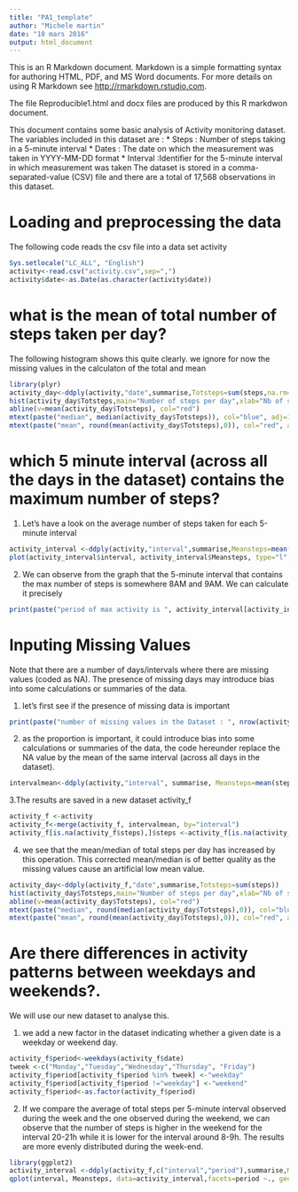 ```yaml
---
title: "PA1_template"
author: "Michele martin"
date: "10 mars 2016"
output: html_document
---
```


This is an R Markdown document. Markdown is a simple formatting syntax for authoring HTML, PDF, and MS Word documents. For more details on using R Markdown see <http://rmarkdown.rstudio.com>.

The file Reproducible1.html and docx files are produced by this R markdwon document.

This document contains some basic analysis of Activity monitoring dataset.
The variables included in this dataset are :
* Steps : Number of steps taking in a 5-minute interval
* Dates : The date on which the measurement was taken in YYYY-MM-DD format
* Interval :Identifier for the 5-minute interval in which measurement was taken
The dataset is stored in a comma-separated-value (CSV) file and there are a total of 17,568 observations in this dataset.

# **Loading and preprocessing the data**
The following code reads the csv file into a data set activity
```r
Sys.setlocale("LC_ALL", "English") 
activity<-read.csv("activity.csv",sep=",")
activity$date<-as.Date(as.character(activity$date))
```

#  **what is the mean of total number of steps taken per day?** 
The following histogram shows this quite clearly.
we ignore for now the missing values in the calculaton of the total and mean

```r
library(plyr)
activity_day<-ddply(activity,"date",summarise,Totsteps=sum(steps,na.rm=TRUE))
hist(activity_day$Totsteps,main="Number of steps per day",xlab="Nb of steps", col="green")
abline(v=mean(activity_day$Totsteps), col="red")
mtext(paste("median", median(activity_day$Totsteps)), col="blue", adj=1)
mtext(paste("mean", round(mean(activity_day$Totsteps),0)), col="red", adj=1, padj=2)
```


#  **which  5 minute interval (across all the days in the dataset) contains the maximum number of steps?** 


1. Let's have a look on the average number of steps taken for each 5-minute interval 

```r
activity_interval <-ddply(activity,"interval",summarise,Meansteps=mean(steps,na.rm=TRUE))
plot(activity_interval$interval, activity_interval$Meansteps, type="l", main="average number of steps by period of day", xlab="5-minute interval", ylab="Mean number of steps")
```

2. We can observe from the graph that the 5-minute interval that contains the max number of steps is somewhere 8AM and  9AM. We can calculate it precisely
```r
print(paste("period of max activity is ", activity_interval[activity_interval$Meansteps==max(activity_interval$Meansteps),1]))
```

# **Inputing Missing Values**
Note that there are a number of days/intervals where there are missing values (coded as NA). The presence of missing days may introduce bias into some calculations or summaries of the data.

1. let's first see if the presence of missing data is important
```r
print(paste("number of missing values in the Dataset : ", nrow(activity[is.na(activity$steps),])))

```
2. as the proportion is important, it could introduce bias into some calculations or summaries of the data, the code hereunder replace the NA value by the mean of the same interval (across all days in the dataset). 
```r
intervalmean<-ddply(activity,"interval", summarise, Meansteps=mean(steps, na.rm=TRUE))

```

3.The results are saved in a new dataset activity_f
```r
activity_f <-activity
activity_f<-merge(activity_f, intervalmean, by="interval")
activity_f[is.na(activity_f$steps),]$steps <-activity_f[is.na(activity_f$steps),]$Meansteps
```


4. we see that  the mean/median of total steps per day has increased by this operation. This corrected mean/median is of better quality as the missing values cause an artificial low mean value.
```r
activity_day<-ddply(activity_f,"date",summarise,Totsteps=sum(steps))
hist(activity_day$Totsteps,main="Number of steps per day",xlab="Nb of steps", col="green")
abline(v=mean(activity_day$Totsteps), col="red")
mtext(paste("median", round(median(activity_day$Totsteps),0)), col="blue", adj=1)
mtext(paste("mean", round(mean(activity_day$Totsteps),0)), col="red", adj=1, padj=2)
```


# **Are there differences in activity patterns between weekdays and weekends?**. 
We will use our new dataset to analyse this.

1. we add a new factor in the dataset indicating whether a given date is a weekday or weekend day. 
```r
activity_f$period<-weekdays(activity_f$date)
tweek <-c("Monday","Tuesday","Wednesday","Thursday", "Friday")
activity_f$period[activity_f$period %in% tweek] <-"weekday"
activity_f$period[activity_f$period !="weekday"] <-"weekend"
activity_f$period<-as.factor(activity_f$period)
```

2. If we compare the average of total steps per 5-minute interval observed during the week and the one observed during the weekend, we can observe that the number of steps is higher in the weekend for the interval 20-21h while it is lower for the interval around 8-9h. The results are more evenly distributed during the week-end.

```r
library(ggplot2)
activity_interval <-ddply(activity_f,c("interval","period"),summarise,Meansteps=mean(steps))
qplot(interval, Meansteps, data=activity_interval,facets=period ~., geom="line")
```


